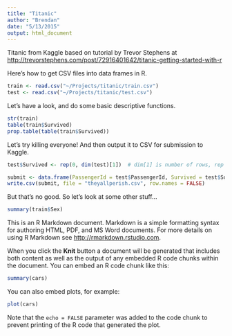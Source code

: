 ```yaml
---
title: "Titanic"
author: "Brendan"
date: "5/13/2015"
output: html_document
---
```


Titanic from Kaggle based on tutorial by Trevor Stephens at <http://trevorstephens.com/post/72916401642/titanic-getting-started-with-r>

Here's how to get CSV files into data frames in R.
```r
train <- read.csv("~/Projects/titanic/train.csv")
test <- read.csv("~/Projects/titanic/test.csv")
```


Let's have a look, and do some basic descriptive functions.
```r
str(train)
table(train$Survived)
prop.table(table(train$Survived))
```


Let's try killing everyone! And then output it to CSV for submission to Kaggle.

```r
test$Survived <- rep(0, dim(test)[1])  # dim[1] is number of rows, rep repeats value for number of times.

submit <- data.frame(PassengerId = test$PassengerId, Survived = test$Survived)
write.csv(submit, file = "theyallperish.csv", row.names = FALSE)
```

But that's no good. So let's look at some other stuff...

```r
summary(train$Sex)

```



This is an R Markdown document. Markdown is a simple formatting syntax for authoring HTML, PDF, and MS Word documents. For more details on using R Markdown see <http://rmarkdown.rstudio.com>.

When you click the **Knit** button a document will be generated that includes both content as well as the output of any embedded R code chunks within the document. You can embed an R code chunk like this:

```r
summary(cars)
```

You can also embed plots, for example:

```r
plot(cars)
```

Note that the `echo = FALSE` parameter was added to the code chunk to prevent printing of the R code that generated the plot.
